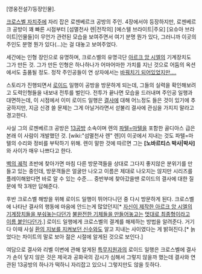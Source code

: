 [영웅전설7/등장인물].

[[크로스벨 자치주]]에 자리 잡은 로젠베르크 공방의 주인. 4장에서야 등장하지만, 로젠베르크 공방이 꽤 빠른 시점부터 [섬멸천사 렌|전작의] [에스텔 브라이트|주요] [요슈아 브라이트|인물들]이 무언가 관련된 모습을 보여주면서 여기 분명 뭔가 있다, 그러니까 이곳의 주인도 분명 뭔가 있다(…)는 걸 대놓고 보여주었다.

세간에는 인형 장인으로 유명하며, 크로스벨의 유명극단 [[아르크 앙 시엘]]의 기계장치도 그가 만든 것. 그가 만든 인형은 하나하나가 어마어마한 가치를 지닌 것으로 어둠의 옥션에서도 출품될 정도. 정작 주인공들이 연 상자에서는 [[키아|바꿔치기 되어있었지만….]]

스토리가 진행되면서 [[로이드 배닝스|로이드]] 일행이 공방을 방문하게 되는데, 그들의 실력을 확인해보려고 도력인형들을 내보내 전투를 벌인다. 전투가 끝나면 모습을 드러내며 주인공 일행과 대면하는데, 이 시점에서 이미 로이드 일행은 [[우로보로스(궤적 시리즈)|결사]]에 대해 어느정도 들은 것이 있기에 추궁하지만, 지금 신경 쓸 문제는 그게 아닐거라면서 섣불리 결사에 관심을 가지지 말라고 경고한다.

사실 그의 로젠베르크 공방은 [[13공방]] 소속이며 렌의 [[파텔=마텔]]을 포함한 골디아스 급은 본래 이 사람이 개발했던 것. [wiki:"섬멸천사 렌" 렌]이 이곳에서 지내는 것도 파텔=마텔의 수리와 정비를 부탁하기 위해. 렌이 말한 것에 따르면 그는 '''[노바르티스 박사|박사]'''와 사이가 매우 나쁘다고 한다.

[[벽의 궤적]] 초반에 찾아가면 마침 다른 방문객들을 상대로 그다지 좋지않은 분위기를 만들고 있는 중인데, 방문객들은 얼굴만 나오고 이름은 제대로 나오지는 않지만 시리즈를 플레이해왔다면 바로 알 수 있는 수준…. 중반부에 찾아갔을땐 로이드의 결사에 대한 질문에 딱 3개만 답해준다.

후반 크로스벨 해방을 위해 로이드 일행이 뛰어다니던 중 다시 방문하게 된다. 크로스벨에 나타난 결사의 행동에 마음에 안드는게 많았던지[* [[셜리 올랜도|자신이 제작한 아르크 앙 시엘의 기계장치들을 부숴놓는다]]던가 [[신기 아이온|불완전한 기체들을 만들어놓고는]] [[노바르티스 박사|멋대로 최종형이라고 이름 붙인다]]던가.] 로이드 일행에게 크로스벨의 결계를 해제하는 방법을 알려준다. 거기다 이때 사실 [[차이트|환의 지보를 지켜보던 신수]]와도 알고 지내는 사이였다는 게 밝혀진다.[* 늙었다는 차이트의 말로 보아 젊은 시절에 알게된 것으로 보인다.]

여담으로 결사와 리벨 이변에 관해 알게된 [[특무지원과]]의 로이드 일행은 크로스벨에 결사가 손이 닿지 않은 것은 제국과 공화국의 감시가 심해서 그렇지 않을까 했는데 결사와 연관된 13공방의 하나가 떡하니 자리잡고 있으니 그렇지만도 않을 듯하다.
